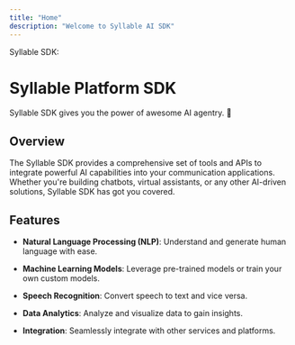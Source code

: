 ```yaml
---
title: "Home"
description: "Welcome to Syllable AI SDK"
---
```


Syllable SDK:

# Syllable Platform SDK

Syllable SDK gives you the power of awesome AI agentry. 🚀

## Overview

The Syllable SDK provides a comprehensive set of tools and APIs to integrate powerful AI
capabilities into your communication applications. Whether you're building chatbots, virtual
assistants, or any other AI-driven solutions, Syllable SDK has got you covered.

## Features

* **Natural Language Processing (NLP)**: Understand and generate human language with ease.

* **Machine Learning Models**: Leverage pre-trained models or train your own custom models.

* **Speech Recognition**: Convert speech to text and vice versa.

* **Data Analytics**: Analyze and visualize data to gain insights.

* **Integration**: Seamlessly integrate with other services and platforms.